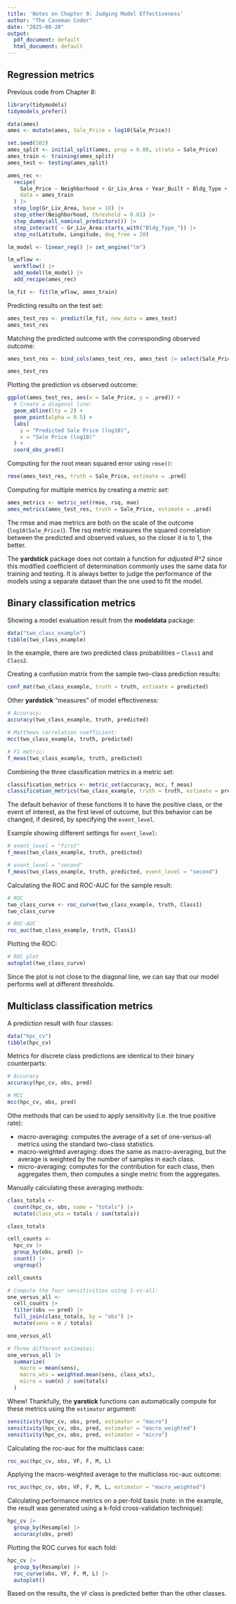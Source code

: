 ```yaml
---
title: 'Notes on Chapter 9: Judging Model Effectiveness'
author: "The Caveman Coder"
date: "2025-08-20"
output:
  pdf_document: default
  html_document: default
---
```


## Regression metrics

Previous code from Chapter 8:
```r
library(tidymodels)
tidymodels_prefer()

data(ames)
ames <- mutate(ames, Sale_Price = log10(Sale_Price))

set.seed(502)
ames_split <- initial_split(ames, prop = 0.80, strata = Sale_Price)
ames_train <- training(ames_split)
ames_test <- testing(ames_split)

ames_rec <- 
  recipe(
    Sale_Price ~ Neighborhood + Gr_Liv_Area + Year_Built + Bldg_Type + Longitude + Latitude,
    data = ames_train
  ) |> 
  step_log(Gr_Liv_Area, base = 10) |> 
  step_other(Neighborhood, threshold = 0.01) |> 
  step_dummy(all_nominal_predictors()) |> 
  step_interact( ~ Gr_Liv_Area:starts_with("Bldg_Type_")) |> 
  step_ns(Latitude, Longitude, deg_free = 20)

lm_model <- linear_reg() |> set_engine("lm") 

lm_wflow <-
  workflow() |> 
  add_model(lm_model) |> 
  add_recipe(ames_rec)

lm_fit <- fit(lm_wflow, ames_train)
```


Predicting results on the test set:
```r
ames_test_res <- predict(lm_fit, new_data = ames_test)
ames_test_res
```

Matching the predicted outcome with the corresponding observed outcome:
```r
ames_test_res <- bind_cols(ames_test_res, ames_test |> select(Sale_Price))

ames_test_res
```

Plotting the prediction vs observed outcome:
```r
ggplot(ames_test_res, aes(x = Sale_Price, y = .pred)) +
  # Create a diagonal line:
  geom_abline(lty = 2) +
  geom_point(alpha = 0.5) +
  labs(
    y = "Predicted Sale Price (log10)",
    x = "Sale Price (log10)"
  ) +
  coord_obs_pred()
```

Computing for the root mean squared error using `rmse()`:
```r
rmse(ames_test_res, truth = Sale_Price, estimate = .pred)
```


Computing for multiple metrics by creating a *metric set*:
```r
ames_metrics <- metric_set(rmse, rsq, mae)
ames_metrics(ames_test_res, truth = Sale_Price, estimate = .pred)
```


The rmse and mae metrics are both on the scale of the outcome (`log10(Sale_Price)`). The rsq metric measures the squared correlation between the predicted and observed values, so the closer it is to 1, the better.  

The **yardstick** package does not contain a function for *adjusted R^2* since this modified coefficient of determination commonly uses the same data for training and testing. It is always better to judge the performance of the models using a separate dataset than the one used to fit the model.


## Binary classification metrics

Showing a model evaluation result from the **modeldata** package:
```r
data("two_class_example")
tibble(two_class_example)
```

In the example, there are two predicted class probabilities -- `Class1` and `Class2`.  

Creating a confusion matrix from the sample two-class prediction results:
```r
conf_mat(two_class_example, truth = truth, estimate = predicted)
```

Other **yardstick** "measures" of model effectiveness:
```r
# Accuracy:
accuracy(two_class_example, truth, predicted)

# Matthews correlation coefficient:
mcc(two_class_example, truth, predicted)

# F1 metric:
f_meas(two_class_example, truth, predicted)
```

Combining the three classification metrics in a metric set:
```r
classification_metrics <- metric_set(accuracy, mcc, f_meas)
classification_metrics(two_class_example, truth = truth, estimate = predicted)
```


The default behavior of these functions it to have the positive class, or the event of interest, as the first level of outcome, but this behavior can be changed, if desired, by specifying the `event_level`. 

Example showing different settings for `event_level`:
```r
# event_level = "first"
f_meas(two_class_example, truth, predicted)

# event_level = "second"
f_meas(two_class_example, truth, predicted, event_level = "second")
```


Calculating the ROC and ROC-AUC for the sample result:
```r
# ROC 
two_class_curve <- roc_curve(two_class_example, truth, Class1)
two_class_curve

# ROC-AUC
roc_auc(two_class_example, truth, Class1)
```

Plotting the ROC:
```r
# ROC plot
autoplot(two_class_curve)
```

Since the plot is not close to the diagonal line, we can say that our model performs well at different thresholds.  



## Multiclass classification metrics

A prediction result with four classes:
```r
data("hpc_cv")
tibble(hpc_cv)
```


Metrics for discrete class predictions are identical to their binary counterparts:
```r
# Accuracy
accuracy(hpc_cv, obs, pred)

# MCC
mcc(hpc_cv, obs, pred)
```


Othe methods that can be used to apply sensitivity (i.e. the true positive rate):

- macro-averaging: computes the average of a set of one-versus-all metrics using the standard two-class statistics.  
- macro-weighted averaging: does the same as macro-averaging, but the average is weighted by the number of samples in each class.
- micro-averaging: computes for the contribution for each class, then aggregates them, then computes a single metric from the aggregates.  

Manually calculating these averaging methods:
```r
class_totals <- 
  count(hpc_cv, obs, name = "totals") |> 
  mutate(class_wts = totals / sum(totals))

class_totals

cell_counts <- 
  hpc_cv |> 
  group_by(obs, pred) |> 
  count() |> 
  ungroup()

cell_counts

# Compute the four sensitivities using 1-vs-all:
one_versus_all <- 
  cell_counts |> 
  filter(obs == pred) |> 
  full_join(class_totals, by = "obs") |> 
  mutate(sens = n / totals)

one_versus_all

# Three different estimates:
one_versus_all |> 
  summarize(
    macro = mean(sens),
    macro_wts = weighted.mean(sens, class_wts),
    micro = sum(n) / sum(totals)
  )
```


Whew! Thankfully, the **yarstick** functions can automatically compute for these metrics using the `estimator` argument:
```r
sensitivity(hpc_cv, obs, pred, estimator = "macro")
sensitivity(hpc_cv, obs, pred, estimator = "macro_weighted")
sensitivity(hpc_cv, obs, pred, estimator = "micro")
```


Calculating the roc-auc for the multiclass case:
```r
roc_auc(hpc_cv, obs, VF, F, M, L)
```

Applying the macro-weighted average to the multiclass roc-auc outcome:
```r
roc_auc(hpc_cv, obs, VF, F, M, L, estimator = "macro_weighted")
```

Calculating performance metrics on a per-fold basis (note: in the example, the result was generated using a k-fold cross-validation technique):
```r
hpc_cv |> 
  group_by(Resample) |> 
  accuracy(obs, pred)
```

Plotting the ROC curves for each fold:
```r
hpc_cv |> 
  group_by(Resample) |> 
  roc_curve(obs, VF, F, M, L) |> 
  autoplot()
```


Based on the results, the `VF` class is predicted better than the other classes.
